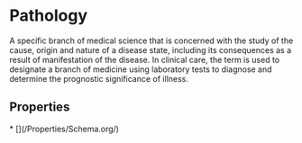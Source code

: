 # Pathology

A specific branch of medical science that is concerned with the study of the cause, origin and nature of a disease state, including its consequences as a result of manifestation of the disease. In clinical care, the term is used to designate a branch of medicine using laboratory tests to diagnose and determine the prognostic significance of illness.

## Properties

<Grid>
* [](/Properties/Schema.org/)

</Grid>

